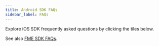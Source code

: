 ```yaml
---
title: Android SDK FAQs
sidebar_label: FAQs
---
```



Explore iOS SDK frequently asked questions by clicking the tiles below.

<p />
<DocCardList items={
  [
    { 
      type:'link', href:'../../../android/android-sdk/faqs/android-ios-javascript-sdk-the-client-on-event-handler-is-never-called',
      label:'The client.on event handler is never called', 
    },
    { 
      type:'link', 
      href:'../../../android/android-sdk/faqs/android-browser-ios-sdk-does-the-sdk-cache-expire', 
      label:'Does the SDK cache expire?', 
    },
    { 
      type:'link', 
      href:'../../../android/android-sdk/faqs/android-browser-ios-sdk-does-the-sdk-cache-expire', 
      label:'Does the SDK cache expire?', 
    },
    { 
      type:'link', 
      href:'../../../ios/ios-sdk/faqs/ios-sdk-missing-track-method', 
      label:'Is the iOS SDK library missing the track method?', 
    },
    { 
      type:'link', 
      href:'../../../ios/ios-sdk/faqs/ios-sdk-runtime-error-jfbcrypt-m', 
      label:'Runtime error: JFBCrypt.m left shift of [x] by [y] places cannot be represented in type \'SInt32\'', 
    },
  ]
}/>

See also [FME SDK FAQs](/docs/feature-management-experimentation/20-sdks-and-infrastructure/docs/sdks/zfaqs/).